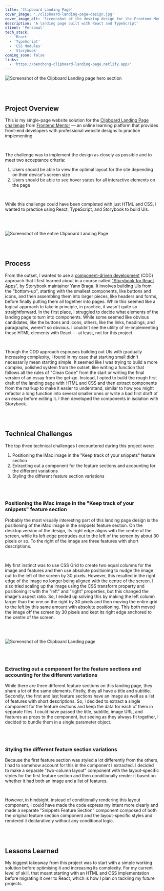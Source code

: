 ```yaml
---
title: 'Clipboard Landing Page'
cover_image: './clipboard-landing-page-design.jpg'
cover_image_alt: 'Screenshot of the desktop design for the Frontend Mentor Clipboard Landing Page project'
description: 'A landing page built with React and TypeScript'
client: 'Personal'
tech_stack:
  - 'React'
  - 'TypeScript'
  - 'CSS Modules'
  - 'Storybook'
coming_soon: false
links:
  - 'https://benchong-clipboard-landing-page.netlify.app/'
---
```


![Screenshot of the Clipboard Landing page hero section](./clipboard-landing-page-screenshot.jpg)

<br />
<br />

## Project Overview

This is my single-page website solution for the <a href="https://www.frontendmentor.io/challenges/clipboard-landing-page-5cc9bccd6c4c91111378ecb9" target="_blank">Clipboard Landing Page challenge</a> from <a href="https://www.frontendmentor.io/" target="_blank">Frontend Mentor</a> — an online learning platform that provides front-end developers with professional website designs to practice implementing.

<br />

The challenge was to implement the design as closely as possible and to meet two acceptance criteria:

1. Users should be able to view the optimal layout for the site depending on their device's screen size
2. Users should be able to see hover states for all interactive elements on the page

<br />

While this challenge could have been completed with just HTML and CSS, I wanted
to practice using React, TypeScript, and Storybook to build UIs.

<br />
<br />

![Screenshot of the entire Clipboard Landing Page](./clipboard-landing-page-full-size-screenshot.jpg)

<br />
<br />

## Process

From the outset, I wanted to use a <a href="https://www.componentdriven.org/" target="_blank">component-driven development</a> (CDD) approach that I first learned about in a course called <a href="https://www.newline.co/courses/storybook-for-react-apps" target="_blank">"Storybook for React Apps"</a>, by Storybook maintainer Yann Braga. It involves building UIs from the "bottom-up", starting with the smallest components, like buttons and icons, and then assembling them into larger pieces, like headers and forms, before finally putting them all together into pages. While this seemed like a logical approach to take in principle, in practice, it wasn't quite so straightforward. In the first place, I struggled to decide what elements of the landing page to turn into components. While some seemed like obvious candidates, like the buttons and icons, others, like the links, headings, and paragraphs, weren't so obvious. I couldn't see the utility of re-implementing these HTML elements with React — at least, not for this project.

<br />

Though the CDD approach espouses building out UIs with gradually increasing complexity,
I found in my case that starting small didn't necessarily mean starting simple. It
seemed like I was trying to build a more complex, polished system from the outset,
like writing a function that follows all the rules of "Clean Code" from the start
or writing the final version of an essay from the get-go. Instead, I opted to build
the rough first draft of the landing page with HTML and CSS and then extract components
from the markup to make it easier to understand, similar to how you might refactor
a long function into several smaller ones or write a bad first draft of an essay
before editing it. I then developed the components in isolation with Storybook.

<br />
<br />

## Technical Challenges

The top three technical challenges I encountered during this project were:

1. Positioning the iMac image in the "Keep track of your snippets" feature section
2. Extracting out a component for the feature sections and accounting for the different variations
3. Styling the different feature section variations

<br />
<br />

### Positioning the iMac image in the "Keep track of your snippets" feature section

Probably the most visually interesting part of this landing page design is the positioning of the iMac image in the snippets feature section. On the desktop version of the design, Its right edge aligns with the centre of the screen, while its left edge protrudes out to the left of the screen by about 30 pixels or so. To the right of the image are three features with short descriptions.

<br />

My first instinct was to use CSS Grid to create two equal columns for the image and features and then use absolute positioning to nudge the image out to the left of the screen by 30 pixels. However, this resulted in the right edge of the image no longer being aligned with the centre of the screen. I also tried scaling up the image using the CSS transform property and positioning it with the "left" and "right" properties, but this changed the image's aspect ratio. So, I ended up solving this by making the left column larger than the one on the right by 30 pixels and then moving the entire grid to the left by this same amount with absolute positioning. This both moved the image off the screen by 30 pixels and kept its right edge anchored to the centre of the screen.

<br />
<br />

![Screenshot of the Clipboard Landing page](./snippets-section-screenshot.jpg)

<br />
<br />

### Extracting out a component for the feature sections and accounting for the different variations

While there are three different feature sections on this landing page, they share a lot of the same elements. Firstly, they all have a title and subtitle. Secondly, the first and last feature sections have an image as well as a list of features with short descriptions. So, I decided to extract a single component for the feature sections and keep the data for each of them in separate files. I could have passed the title, subtitle, image URL, and features as props to the component, but seeing as they always fit together, I decided to bundle them in a single parameter object.

<br />
<br />

### Styling the different feature section variations

Because the first feature section was styled a lot differently from the others, I had to somehow account for this in the component I extracted. I decided to make a separate "two-column layout" component with the layout-specific styles for the first feature section and then conditionally render it based on whether it had both an image and a list of features.

<br />

However, in hindsight, instead of conditionally rendering this layout component, I could have made the code express my intent more clearly and made a separate "Snippets Feature Section" component composed of both the original feature section component and the layout-specific styles and rendered it declaratively without any conditional logic.

<br />
<br />

## Lessons Learned

My biggest takeaway from this project was to start with a simple working solution before optimising it and increasing its complexity. For my current level of skill, that meant starting with an HTML and CSS implementation before migrating it over to React, which is how I plan on tackling my future projects.
